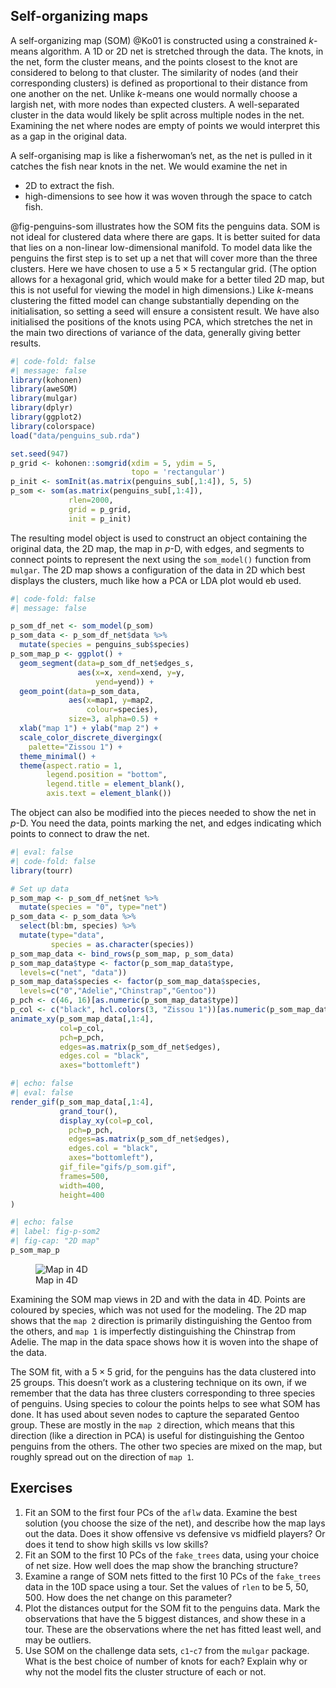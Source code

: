 ## Self-organizing maps {#sec-som}
\index{cluster analysis!self-organizing maps (SOM)}

A self-organizing map (SOM) @Ko01 is constructed using a constrained $k$-means algorithm. A 1D or 2D net is stretched through the data. The knots, in the net, form the cluster means, and the points closest to the knot are considered to belong to that cluster. The similarity of nodes (and their corresponding clusters) is defined as proportional to their distance from one another on the net. Unlike $k$-means one would normally choose a largish net, with more nodes than expected clusters. A well-separated cluster in the data would likely be split across multiple nodes in the net. Examining the net where nodes are empty of points we would interpret this as a gap in the original data. 

::: info
A self-organising map is like a fisherwoman's net, as the net is pulled in it catches the fish near knots in the net. We would examine the net in 

- 2D to extract the fish.
- high-dimensions to see how it was woven through the space to catch fish.
:::


@fig-penguins-som illustrates how the SOM fits the penguins data. SOM is not ideal for clustered data where there are gaps. It is better suited for data that lies on a non-linear low-dimensional manifold. To model data like the penguins the first step is to set up a net that will cover more than the three clusters. Here we have chosen to use a $5\times 5$ rectangular grid. (The option allows for a hexagonal grid, which would make for a better tiled 2D map, but this is not useful for viewing the model in high dimensions.) Like $k$-means clustering the fitted model can change substantially depending on the initialisation, so setting a seed will ensure a consistent result. We have also initialised the positions of the knots using PCA, which stretches the net in the main two directions of variance of the data, generally giving better results. 

```r
#| code-fold: false
#| message: false
library(kohonen)
library(aweSOM)
library(mulgar)
library(dplyr)
library(ggplot2)
library(colorspace)
load("data/penguins_sub.rda")

set.seed(947)
p_grid <- kohonen::somgrid(xdim = 5, ydim = 5,
                           topo = 'rectangular')
p_init <- somInit(as.matrix(penguins_sub[,1:4]), 5, 5)
p_som <- som(as.matrix(penguins_sub[,1:4]), 
             rlen=2000,
             grid = p_grid,
             init = p_init)
```

The resulting model object is used to construct an object containing the original data, the 2D map, the map in $p$-D, with edges, and segments to connect points to represent the next using the `som_model()` function from `mulgar`. The 2D map shows a configuration of the data in 2D which best displays the clusters, much like how a PCA or LDA plot would eb used. 

```r
#| code-fold: false
#| message: false

p_som_df_net <- som_model(p_som)
p_som_data <- p_som_df_net$data %>% 
  mutate(species = penguins_sub$species)
p_som_map_p <- ggplot() +
  geom_segment(data=p_som_df_net$edges_s, 
               aes(x=x, xend=xend, y=y, 
                   yend=yend)) +
  geom_point(data=p_som_data, 
             aes(x=map1, y=map2, 
                 colour=species), 
             size=3, alpha=0.5) +
  xlab("map 1") + ylab("map 2") +
  scale_color_discrete_divergingx(
    palette="Zissou 1") +
  theme_minimal() +
  theme(aspect.ratio = 1, 
        legend.position = "bottom",
        legend.title = element_blank(),
        axis.text = element_blank())
```

The object can also be modified into the pieces needed to show the net in $p$-D. You need the data, points marking the net, and edges indicating which points to connect to draw the net.

```r
#| eval: false
#| code-fold: false
library(tourr)

# Set up data
p_som_map <- p_som_df_net$net %>%
  mutate(species = "0", type="net")
p_som_data <- p_som_data %>% 
  select(bl:bm, species) %>%
  mutate(type="data", 
         species = as.character(species)) 
p_som_map_data <- bind_rows(p_som_map, p_som_data)
p_som_map_data$type <- factor(p_som_map_data$type,
  levels=c("net", "data"))
p_som_map_data$species <- factor(p_som_map_data$species,
  levels=c("0","Adelie","Chinstrap","Gentoo"))
p_pch <- c(46, 16)[as.numeric(p_som_map_data$type)]
p_col <- c("black", hcl.colors(3, "Zissou 1"))[as.numeric(p_som_map_data$species)]
animate_xy(p_som_map_data[,1:4],
           col=p_col, 
           pch=p_pch,
           edges=as.matrix(p_som_df_net$edges), 
           edges.col = "black",
           axes="bottomleft")
```

```r
#| echo: false
#| eval: false
render_gif(p_som_map_data[,1:4],
           grand_tour(),
           display_xy(col=p_col, 
             pch=p_pch,
             edges=as.matrix(p_som_df_net$edges), 
             edges.col = "black",
             axes="bottomleft"),
           gif_file="gifs/p_som.gif",
           frames=500,
           width=400,
           height=400
)
```


::: {#fig-penguins-som layout-ncol=2}

```r
#| echo: false
#| label: fig-p-som2
#| fig-cap: "2D map"
p_som_map_p
```

::: {.content-hidden when-format="pdf"}

![Map in 4D](gifs/p_som.gif){#fig-p-som1 fig-alt=""}
:::

Examining the SOM map views in 2D and with the data in 4D. Points are coloured by species, which was not used for the modeling. The 2D map shows that the `map 2` direction is primarily distinguishing the Gentoo from the others, and `map 1` is imperfectly distinguishing the Chinstrap from Adelie. The map in the data space shows how it is woven into the shape of the data. 
:::

The SOM fit, with a $5\times 5$ grid, for the penguins has the data clustered into 25 groups. This doesn't work as a clustering technique on its own, if we remember that the data has three clusters corresponding to three species of penguins. Using species to colour the points helps to see what SOM has done. It has used about seven nodes to capture the separated Gentoo group. These are mostly in the `map 2` direction, which means that this direction (like a direction in PCA) is useful for distinguishing the Gentoo penguins from the others. The other two species are mixed on the map, but roughly spread out on the direction of `map 1`. 

## Exercises {.unnumbered}

1. Fit an SOM to the first four PCs of the `aflw` data. Examine the best solution (you choose the size of the net), and describe how the map lays out the data. Does it show offensive vs defensive vs midfield players? Or does it tend to show high skills vs low skills?
2. Fit an SOM to the first 10 PCs of the `fake_trees` data, using your choice of net size. How well does the map show the branching structure?
3. Examine a range of SOM nets fitted to the first 10 PCs of the `fake_trees` data in the 10D space using a tour. Set the values of `rlen` to be 5, 50, 500. How does the net change on this parameter?
4. Plot the distances output for the SOM fit to the penguins data. Mark the observations that have the 5 biggest distances, and show these in a tour. These are the observations where the net has fitted least well, and may be outliers.
5. Use SOM on the challenge data sets, `c1`-`c7` from the `mulgar` package. What is the best choice of number of knots for each? Explain why or why not the model fits the cluster structure of each or not.

